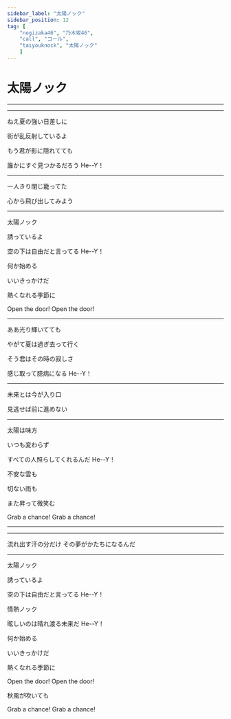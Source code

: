 ```yaml
---
sidebar_label: "太陽ノック"
sidebar_position: 12
tag: [
    "nogizaka46", "乃木坂46",
    "call", "コール",
    "taiyouknock", "太陽ノック"
    ]
---
```


# 太陽ノック

---

<Hey count="16" />

---

ねえ夏の強い日差しに  <NickName />

街が乱反射しているよ  <SuperCute />

もう君が影に隠れてても  <NickName />

誰かにすぐ見つかるだろう  <Call>He--Y！</Call><Hey count="4" />

---

一人きり閉じ籠ってた  <OrHey count="4" />

心から飛び出してみよう

---

太陽ノック

誘っているよ

空の下は自由だと言ってる  <Call>He--Y！</Call><Hey count="4" />

何か始める

いいきっかけだ

熱くなれる季節に

Open the door!  <Call>Open the door!</Call>

---
 

ああ光り輝いてても  <NickName />

やがて夏は過ぎ去って行く  <SuperCute />

そう君はその時の寂しさ  <NickName />

感じ取って臆病になる  <Call>He--Y！</Call><Hey count="4" />

---

未来とは今が入り口  <OrHey count="4" />

見逃せば前に進めない

---

太陽は味方

いつも変わらず

すべての人照らしてくれるんだ  <Call>He--Y！</Call><Hey count="4" />

不安な雲も

切ない雨も

また昇って微笑む

Grab a chance!  <Call>Grab a chance!</Call>

--- 

<Hey count="2046" />

---

流れ出す汗の分だけ
その夢がかたちになるんだ

---


太陽ノック

誘っているよ

空の下は自由だと言ってる  <Call>He--Y！</Call><Hey count="4" />

情熱ノック

眩しいのは晴れ渡る未来だ  <Call>He--Y！</Call><Hey count="4" />

何か始める

いいきっかけだ

熱くなれる季節に

Open the door!  <Call>Open the door!</Call>

秋風が吹いても

Grab a chance!  <Call>Grab a chance!</Call>

<Hey count="2046" />